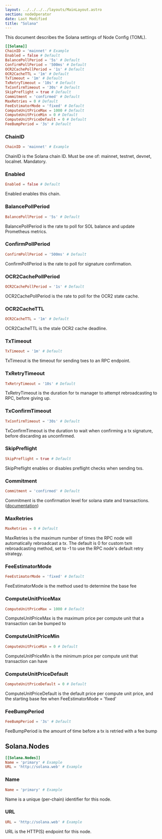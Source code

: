 ```yaml
---
layout: ../../../../layouts/MainLayout.astro
section: nodeOperator
date: Last Modified
title: "Solana"
---
```


[//]: # "Documentation generated from docs/*.toml - DO NOT EDIT."

This document describes the Solana settings of Node Config (TOML).

```toml
[[Solana]]
ChainID = 'mainnet' # Example
Enabled = false # Default
BalancePollPeriod = '5s' # Default
ConfirmPollPeriod = '500ms' # Default
OCR2CachePollPeriod = '1s' # Default
OCR2CacheTTL = '1m' # Default
TxTimeout = '1m' # Default
TxRetryTimeout = '10s' # Default
TxConfirmTimeout = '30s' # Default
SkipPreflight = true # Default
Commitment = 'confirmed' # Default
MaxRetries = 0 # Default
FeeEstimatorMode = 'fixed' # Default
ComputeUnitPriceMax = 1000 # Default
ComputeUnitPriceMin = 0 # Default
ComputeUnitPriceDefault = 0 # Default
FeeBumpPeriod = '3s' # Default
```

### ChainID

```toml
ChainID = 'mainnet' # Example
```

ChainID is the Solana chain ID. Must be one of: mainnet, testnet, devnet, localnet. Mandatory.

### Enabled

```toml
Enabled = false # Default
```

Enabled enables this chain.

### BalancePollPeriod

```toml
BalancePollPeriod = '5s' # Default
```

BalancePollPeriod is the rate to poll for SOL balance and update Prometheus metrics.

### ConfirmPollPeriod

```toml
ConfirmPollPeriod = '500ms' # Default
```

ConfirmPollPeriod is the rate to poll for signature confirmation.

### OCR2CachePollPeriod

```toml
OCR2CachePollPeriod = '1s' # Default
```

OCR2CachePollPeriod is the rate to poll for the OCR2 state cache.

### OCR2CacheTTL

```toml
OCR2CacheTTL = '1m' # Default
```

OCR2CacheTTL is the stale OCR2 cache deadline.

### TxTimeout

```toml
TxTimeout = '1m' # Default
```

TxTimeout is the timeout for sending txes to an RPC endpoint.

### TxRetryTimeout

```toml
TxRetryTimeout = '10s' # Default
```

TxRetryTimeout is the duration for tx manager to attempt rebroadcasting to RPC, before giving up.

### TxConfirmTimeout

```toml
TxConfirmTimeout = '30s' # Default
```

TxConfirmTimeout is the duration to wait when confirming a tx signature, before discarding as unconfirmed.

### SkipPreflight

```toml
SkipPreflight = true # Default
```

SkipPreflight enables or disables preflight checks when sending txs.

### Commitment

```toml
Commitment = 'confirmed' # Default
```

Commitment is the confirmation level for solana state and transactions. ([documentation](https://docs.solana.com/developing/clients/jsonrpc-api#configuring-state-commitment))

### MaxRetries

```toml
MaxRetries = 0 # Default
```

MaxRetries is the maximum number of times the RPC node will automatically rebroadcast a tx.
The default is 0 for custom txm rebroadcasting method, set to -1 to use the RPC node's default retry strategy.

### FeeEstimatorMode

```toml
FeeEstimatorMode = 'fixed' # Default
```

FeeEstimatorMode is the method used to determine the base fee

### ComputeUnitPriceMax

```toml
ComputeUnitPriceMax = 1000 # Default
```

ComputeUnitPriceMax is the maximum price per compute unit that a transaction can be bumped to

### ComputeUnitPriceMin

```toml
ComputeUnitPriceMin = 0 # Default
```

ComputeUnitPriceMin is the minimum price per compute unit that transaction can have

### ComputeUnitPriceDefault

```toml
ComputeUnitPriceDefault = 0 # Default
```

ComputeUnitPriceDefault is the default price per compute unit price, and the starting base fee when FeeEstimatorMode = 'fixed'

### FeeBumpPeriod

```toml
FeeBumpPeriod = '3s' # Default
```

FeeBumpPeriod is the amount of time before a tx is retried with a fee bump

## Solana.Nodes

```toml
[[Solana.Nodes]]
Name = 'primary' # Example
URL = 'http://solana.web' # Example
```

### Name

```toml
Name = 'primary' # Example
```

Name is a unique (per-chain) identifier for this node.

### URL

```toml
URL = 'http://solana.web' # Example
```

URL is the HTTP(S) endpoint for this node.
